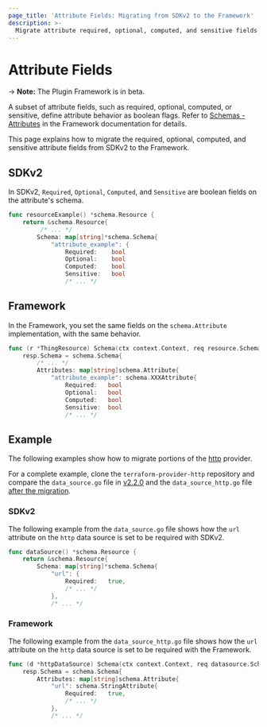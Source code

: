 ```yaml
---
page_title: 'Attribute Fields: Migrating from SDKv2 to the Framework'
description: >-
  Migrate attribute required, optional, computed, and sensitive fields from SDKv2 to the plugin Framework
---
```


# Attribute Fields

-> **Note:** The Plugin Framework is in beta.

A subset of attribute fields, such as required, optional, computed, or sensitive, define attribute behavior as boolean flags. Refer to
[Schemas - Attributes](/plugin/framework/schemas#required) in the Framework documentation for details.

This page explains how to migrate the required, optional, computed, and sensitive attribute fields from SDKv2 to the
Framework.

## SDKv2

In SDKv2, `Required`, `Optional`, `Computed`, and `Sensitive` are boolean fields on the attribute's schema.

```go
func resourceExample() *schema.Resource {
    return &schema.Resource{
         /* ... */
        Schema: map[string]*schema.Schema{
            "attribute_example": {
                Required:    bool
                Optional:    bool
                Computed:    bool
                Sensitive:   bool
                /* ... */
```

## Framework

In the Framework, you set the same fields on the `schema.Attribute` implementation, with the same behavior.

```go
func (r *ThingResource) Schema(ctx context.Context, req resource.SchemaRequest, resp *resource.SchemaResponse) {
    resp.Schema = schema.Schema{
        /* ... */
        Attributes: map[string]schema.Attribute{
            "attribute_example": schema.XXXAttribute{
                Required:   bool
                Optional:   bool
                Computed:   bool
                Sensitive:  bool
                /* ... */
```

## Example

The following examples show how to migrate portions of the [http](https://github.com/hashicorp/terraform-provider-http)
provider.

For a complete example, clone the
`terraform-provider-http` repository and compare the `data_source.go` file in
[v2.2.0](https://github.com/hashicorp/terraform-provider-http/blob/v2.2.0/internal/provider/data_source.go)
and the `data_source_http.go` file
[after the migration](https://github.com/hashicorp/terraform-provider-http/blob/8527d5b4546b54cdef246a13befc5745dbbbf740/internal/provider/data_source_http.go).

### SDKv2

The following example from the `data_source.go` file shows how the `url` attribute on the `http` data source is set to
be required with SDKv2.

```go
func dataSource() *schema.Resource {
    return &schema.Resource{
        Schema: map[string]*schema.Schema{
            "url": {
                Required:   true,
                /* ... */
            },
            /* ... */
```

### Framework

The following example from the `data_source_http.go` file shows how the `url` attribute on the `http` data source is set
to be required with the Framework.

```go
func (d *httpDataSource) Schema(ctx context.Context, req datasource.SchemaRequest, resp *datasource.SchemaResponse) {
    resp.Schema = schema.Schema{
        Attributes: map[string]schema.Attribute{
            "url": schema.StringAttribute{
                Required:   true,
                /* ... */
            },
            /* ... */
```
